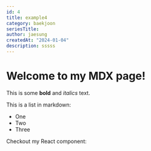 ```yaml
---
id: 4
title: example4
category: baekjoon
seriesTitle:
author: jaesung
createdAt: "2024-01-04"
description: sssss
---
```

# Welcome to my MDX page!


This is some **bold** and _italics_ text.

This is a list in markdown:

- One
- Two
- Three

Checkout my React component:
